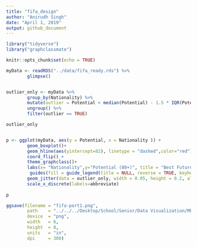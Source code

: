 ```yaml
---
title: "fifa_design"
author: "Anirudh Singh"
date: "April 1, 2019"
output: github_document
--- 
```


```r
library("tidyverse")
library("graphclassmate")
```


```r
knitr::opts_chunk$set(echo = TRUE)
```


```r
myData <- readRDS("../data/fifa_ready.rds") %>% 
        glimpse()
```
```r

```



```r
outlier_only <- myData %>%
        group_by(Nationality) %>%
        mutate(outlier = Potential < median(Potential) - 1.5 * IQR(Potential)) %>%
        ungroup() %>% 
        filter(outlier == TRUE)
```

```r
outlier_only
```
```r

```

```r
p <- ggplot(myData, aes(y = Potential, x = Nationality )) +
        geom_boxplot()+
        geom_hline(aes(yintercept=82), linetype = "dashed",color="red") +
        coord_flip() + 
        theme_graphclass()+
        labs(x= "Nationality",y="Potential (80+)", title = "Best Future Players by Country", caption = "Source: https://sofifa.com/")+
         guides(fill = guide_legend(title = NULL, reverse = TRUE, keyheight = 2), color = "none") +
        geom_jitter(data = outlier_only, width = 0.05, height = 0.2, alpha = 0.25, shape = 22) +
        scale_x_discrete(labels=abbreviate)
        
p
```


```r
ggsave(filename = "fifa-port1.png",
        path    = "../../../Desktop/School/Senior/Data Visualization/ME447-singhab/figures",
        device  = "png",
        width   = 6,
        height  = 8,
        units   = "in",
        dpi     = 300) 
```

